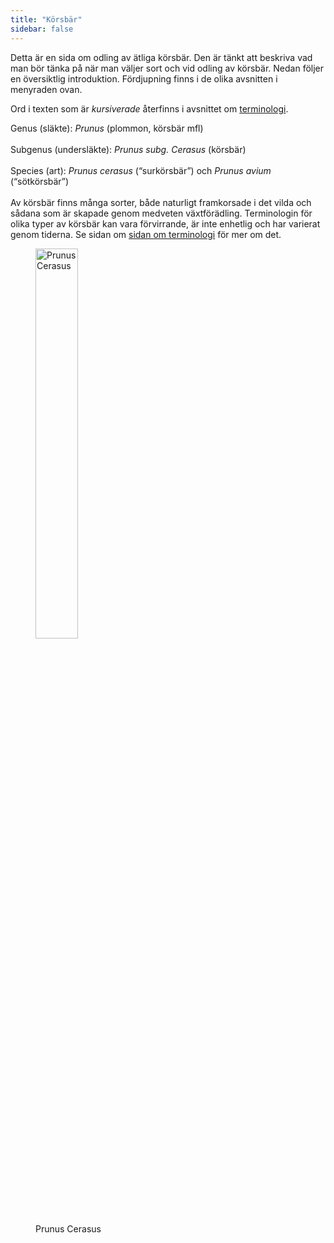 ```yaml
---
title: "Körsbär"
sidebar: false
---
```


Detta är en sida om odling av ätliga körsbär. Den är tänkt att beskriva vad man bör tänka på när man väljer sort och vid odling av körsbär. Nedan följer en översiktlig introduktion. Fördjupning finns i de olika avsnitten i menyraden ovan.

Ord i texten som är _kursiverade_ återfinns i avsnittet om [terminologi](terminology.qmd).

::: {layout-ncol=2}

Genus (släkte): _Prunus_ (plommon, körsbär mfl)<br><br>Subgenus (undersläkte): _Prunus subg. Cerasus_ (körsbär)<br><br>Species (art): _Prunus cerasus_ ("surkörsbär") och _Prunus avium_ ("sötkörsbär")<br><br>Av körsbär finns många sorter, både naturligt framkorsade i det vilda och sådana som är skapade genom medveten växtförädling. Terminologin för olika typer av körsbär kan vara förvirrande, är inte enhetlig och har varierat genom tiderna. Se sidan om [sidan om terminologi](terminology.qmd) för mer om det.

![Prunus Cerasus](../../../dropbox/images/plants/prunus_cesarus.jpg){width=40%}

:::

 
<!-- ## Grundstammar -->

